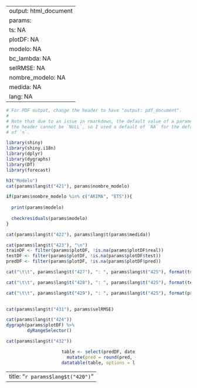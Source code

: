 
---
output: html_document
params:
  ts: NA
  plotDF: NA
  modelo: NA
  bc_lambda: NA
  selRMSE: NA
  nombre_modelo: NA
  medida: NA
  lang: NA
---

```r
# For PDF output, change the header to have "output: pdf_document".
#
# Note that due to an issue in rmarkdown, the default value of a parameter in
# the header cannot be `NULL`, so I used a default of `NA` for the default value
# of `n`.
```


```r
library(shiny)
library(shiny.i18n)
library(dplyr)
library(dygraphs)
library(DT)
library(forecast)
```

```r
h3("Modelo")
cat(params$lang$t("421"), params$nombre_modelo)

if(params$nombre_modelo %in% c("ARIMA", "ETS")){
  
  print(params$modelo) 
  
  checkresiduals(params$modelo)
}
```

```r
cat(params$lang$t("422"), params$lang$t(params$medida))
```

```r
cat(params$lang$t("423"), "\n")
trainDF <- filter(params$plotDF, !is.na(params$plotDF$real))
testDF <- filter(params$plotDF, !is.na(params$plotDF$test))
predDF <- filter(params$plotDF, !is.na(params$plotDF$pred))

cat("\t\t", params$lang$t("427"), ": ", params$lang$t("425"), format(trainDF$date[1], "%Y-%m-%d"), params$lang$t("426"), format(trainDF$date[nrow(trainDF)], "%Y-%m-%d"), " (", nrow(trainDF), params$lang$t("430"), ")")

cat("\t\t", params$lang$t("428"), ": ", params$lang$t("425"), format(testDF$date[1], "%Y-%m-%d"), params$lang$t("426"), format(testDF$date[nrow(testDF)], "%Y-%m-%d"), " (", nrow(testDF), params$lang$t("430"), ")")

cat("\t\t", params$lang$t("429"), ": ", params$lang$t("425"), format(predDF$date[1], "%Y-%m-%d"), params$lang$t("426"), format(predDF$date[nrow(predDF)], "%Y-%m-%d"), " (", nrow(predDF), params$lang$t("430"), ")")
                                                                                                               
```


```r
cat(params$lang$t("431"), params$selRMSE)
```


```r
cat(params$lang$t("424"))
dygraph(params$plotDF) %>%
        dyRangeSelector() 
```

```r
cat(params$lang$t("432"))
```

<div style = "width:40%; height:auto; margin: auto;">
```r
table <- select(predDF, date, pred) %>%
  mutate(pred = round(pred, 0))
datatable(table, options = list(pageLength = 10, dom = 'tip'), rownames = FALSE)
```
</div>

---
title: "`r params$lang$t("420")`"
---
